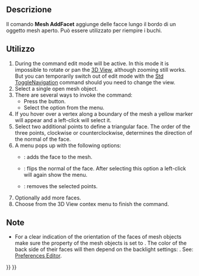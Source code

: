 <languages/>

<div class="mw-translate-fuzzy">
{{Docnav/it
|[[Mesh_FillInteractiveHole/it|Chiudi il buco]]
|[[Mesh_RemoveComponents/it|Rimuovi componente]]
|[[Mesh_Workbench/it|Mesh]]
|IconL=Mesh_FillInteractiveHole.svg
|IconR=Mesh_RemoveComponents.svg
|IconC=Workbench_Mesh.svg
}}
</div>

{{GuiCommand/it
|Name=Mesh_AddFacet
|Name/it=Aggiungi triangolo
|MenuLocation=Mesh → Aggiungi triangolo
|Workbenches=[[Mesh_Workbench/it|Mesh]]
|SeeAlso=[[Mesh_FillupHoles/it|Riempi i buchi]], [[Mesh_FillInteractiveHole/it|Chiudi il buco]]
}}

<span id="Description"></span>
==Descrizione==

Il comando '''Mesh AddFacet''' aggiunge delle facce lungo il bordo di un oggetto mesh aperto. Può essere utilizzato per riempire i buchi.

<span id="Usage"></span>
==Utilizzo==

# During the command edit mode will be active. In this mode it is impossible to rotate or pan the [[3D_View|3D View]], although zooming still works. But you can temporarily switch out of edit mode with the [[Std_ToggleNavigation|Std ToggleNavigation]] command should you need to change the view.
# Select a single open mesh object.
# There are several ways to invoke the command:
#* Press the {{Button|[[Image:Mesh_AddFacet.svg|16px]] [[Mesh_AddFacet|Add Triangle]]}} button.
#* Select the {{MenuCommand|Meshes → [[Image:Mesh_AddFacet.svg|16px]] Add Triangle}} option from the menu.
# If you hover over a vertex along a boundary of the mesh a yellow marker will appear and a left-click will select it.
# Select two additional points to define a triangular face. The order of the three points, clockwise or counterclockwise, determines the direction of the normal of the face.
# A menu pops up with the following options:
#* {{MenuCommand|Add Triangle}}: adds the face to the mesh.
#* {{MenuCommand|Flip Normal}}: flips the normal of the face. After selecting this option a left-click will again show the menu.
#* {{MenuCommand|Clear}}: removes the selected points.
# Optionally add more faces.
# Choose {{MenuCommand|Finish}} from the 3D View contex menu to finish the command.

<span id="Notes"></span>
==Note==

* For a clear indication of the orientation of the faces of mesh objects make sure the {{PropertyView|Lighting}} property of the mesh objects is set to {{Value|One side}}. The color of the back side of their faces will then depend on the backlight settings: {{MenuCommand|Edit → Preferences → Display → Light Sources → Backlight}}. See: [[Preferences_Editor#Light_Sources|Preferences Editor]].


<div class="mw-translate-fuzzy">
{{Docnav/it
|[[Mesh_FillInteractiveHole/it|Chiudi il buco]]
|[[Mesh_RemoveComponents/it|Rimuovi componente]]
|[[Mesh_Workbench/it|Mesh]]
|IconL=Mesh_FillInteractiveHole.svg
|IconR=Mesh_RemoveComponents.svg
|IconC=Workbench_Mesh.svg
}}
</div>

{{Mesh Tools navi{{#translation:}}}}
{{Userdocnavi{{#translation:}}}}
{{clear}}